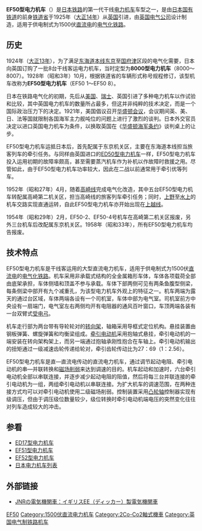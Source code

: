 {{Infobox Locomotive
| name = EF50
| image = JGR-EF50.jpg
| caption =EF50型電力機車總體佈置
| type = [[电力机车|电力机车]]
| origin = {{UK}}
| builder = [[英国电气公司|英国电气公司]]<br />[[北英机车公司|北英机车公司]]
| roadnumber = 
| builddate  = 1925年
| totalproduction  = 8台
| user = {{JAP}}[[鐵道省_(日本)|铁道省]]
| whytetype =4-6-6-4
| uicclass = 2Co'Co'2
| gauge = 1,067毫米
| wheeldiameter =  
| axleload = 
| wheelbase = 
| minimumcurve = 
| length = 21,000毫米（车钩中心距）
| width = 2,690毫米
| height = 3,935毫米
| framesize = 
| weight = 97吨
| sandcap = 
| electricsystem = DC 1500V
| collectionmethod = 
| transmission = 直—直流电
| tractionmotors = MT6 
| topspeed = 95公里/小时
| sustainedspeed = 65公里/小时
| poweroutput = 1,230千瓦（小时）
| tractiveeffort = 7,000公斤（小時）
| locobrakes = 
| locobrakepower = 
| locobrakeforce = 
| trainbrakes = 
| safety = 
| notes =
}}
'''EF50型电力机车'''（{{lang-ja|EF50形電気機関車}}）是[[日本鐵路運輸|日本铁路]]的第一代干线[[电力机车|电力机车]]车型之一，是由[[日本国有铁道|日本国有铁道]]的前身[[鐵道省_(日本)|铁道省]]于1925年（[[大正14年|大正14年]]）从[[英国|英国]]引进，由[[英国电气公司|英国电气公司]]设计制造，适用于供电制式为1500伏[[直流电|直流电]]的[[电气化铁路|电气化铁路]]。

==历史==
1924年（[[大正13年|大正13年]]），为了满足[[东海道本线|东海道本线]][[東京站|东京]]至[[國府津站|国府津]]区段的电气化需要，日本向英国订购了一批8台干线客运电力机车，当时定型为'''8000型电力机车'''（8000～8007）。1928年（昭和3年）10月，根据铁道省的车辆形式称号规程修订，该型机车改称为'''EF50型电力机车'''（EF50 1～EF50 8）。

日本在铁路电气化的初期，先后从[[美国|美国]]、[[瑞士|瑞士]]、英国引进了多种电力机车以作试验和比较，其中英国电力机车的数量所占最多，但这并非纯粹的技术决定，而是一个国际政治压力下的决定。1921年，美国倡议召开[[华盛顿会议|华盛顿会议]]，会议期间英、美、日、法等国就限制各国海军主力舰吨位的问题上进行了激烈的谈判。日本外交官员决定以进口英国电力机车为条件，以换取英国在《[[华盛顿海军条约|华盛顿海军条约]]》谈判桌上的让步。

EF50型电力机车运抵日本后，首先配属于东京机关区，主要在东海道本线担当旅客列车的牵引任务。与同样由英国进口的[[日本國鐵ED17型電力機車|ED50型电力机车]]一样，EF50型电力机车投入运用初期的故障率颇高，甚至需要蒸汽机车作为补机以作故障时救援之用。尽管如此，由于EF50型电力机车功率较大，因此在二战以前通常用于牵引优等列车。

1952年（昭和27年）4月，随着[[高崎线|高崎线]]完成电气化改造，其中五台EF50型电力机车转配属高崎第二机关区，担当高崎线的旅客列车牵引任务；同时，[[上野站|上野]]至[[水上車站_(日本)|水上]]的机车交路实现直通运转，自此EF50型电力机车亦开始出现在[[上越线|上越线]]。

1954年（昭和29年）2月，EF50-2、EF50-4号机车在高崎第二机关区报废，另外三台机车后改配属东京机关区。1958年（昭和33年），所有EF50型电力机车均告报废。

==技术特点==
EF50型电力机车是干线客运用的大型直流电力机车，适用于供电制式为1500伏[[直流电|直流电]]的[[电气化铁路|电气化铁路]]。机车采用非承载式结构的全金属箱形车体，车体各项载荷全部由底架承担，车体侧墙和顶盖不参与承载。车体下部两侧可见有两条鱼腹型侧梁，每条侧梁中部开有九个减重孔，为该型电力机车外观上的特征之一。机车两端为露天的通过台区域，车体两端各设有一个司机室，车体中部为电气室。司机室前方中央设有一扇端门，电气室左右两侧均开有电阻器的通风百叶窗口，车顶两端各装有一台双臂式[[受电弓|受电弓]]。

机车走行部为两台带有导轮轮对的[[转向架|转向架]]，轴箱采用导框式定位机构。悬挂装置由钢板弹簧、螺旋弹簧和均衡梁组成。[[牵引电动机|牵引电动机]]采用抱轴式悬挂，牵引电动机的一端安装在转向架构架上，而另一端通过抱轴承刚性抱合在车轴上。牵引电动机输出的扭矩通过一级减速齿轮传递给轮对，牵引齿轮传动比为27：69（1：2.56）。

EF50型电力机车是直—直流电传动的直流电力机车，通过调节起动电阻、牵引电动机的串—并联转换和[[磁场削弱|磁场削弱]]来达到调速的目的。机车起动和加速时，六台牵引电动机全部以串联连接，并逐步减少起动电阻的阻值，然后将每三台并联连接的牵引电动机为一组，两组牵引电动机以串联连接。为扩大机车的调速范围，在两种连接方式均可以对牵引电动机使用二级磁场削弱。控制装置采用[[凸轮轴|凸轮轴]]控制器实现有级调压，但由于调压级位数量较少，级位转换时牵引电动机端电压的突然变化往往对列车造成较大的冲击。

== 参看 ==
{{Portal|日本鐵路|JR Rail ja.svg}}
* [[日本国铁ED17型电力机车|ED17型电力机车]]
* [[日本国铁EF51型电力机车|EF51型电力机车]]
* [[日本国铁EF52型电力机车|EF52型电力机车]]
* [[日本电力机车列表|日本电力机车列表]]

== 外部链接 ==
*{{ja}}[http://ktymtskz.my.coocan.jp/yuge/hidaka6.htm JNRの電気機関車：イギリスEE（ディッカー）製電気機関車] {{Wayback|url=http://ktymtskz.my.coocan.jp/yuge/hidaka6.htm |date=20180213054607 }}

{{日本國鐵舊型電力機車}}

{{DEFAULTSORT:JNR EF50}}
[[Category:日本國有鐵道電力機車|EF50]]
[[Category:1500伏直流电力机车|Category:1500伏直流电力机车]]
[[Category:2Co-Co2軸式機車|Category:2Co-Co2軸式機車]]
[[Category:英国电气制铁路机车|Category:英国电气制铁路机车]]